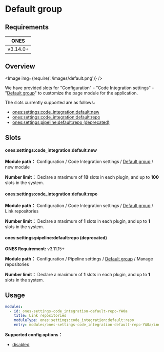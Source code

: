 # Default group

## Requirements

|   ONES   |
| :------: |
| v3.14.0+ |

## Overview

<Image img={require('./images/default.png')} />

We have provided slots for "Configuration" - "Code Integration settings" - "[Default group](../../index.mdx#slot-hierarchy)" to customize the page module for the application.

The slots currently supported are as follows:

- [ones:settings:code_integration:default:new](#onessettingspipeline_integrationdefaultnew)
- [ones:settings:code_integration:default:repo](#onessettingspipeline_integrationdefaultrepo)
- [ones:settings:pipeline:default:repo (deprecated)](#onessettingspipelinedefaultrepo-deprecated)

## Slots

#### ones:settings:code_integration:default:new

**Module path：** Configuration / Code Integration settings / [Default group](../../index.mdx#slot-hierarchy) / new module

**Number limit：** Declare a maximum of **10** slots in each plugin, and up to **100** slots in the system.

#### ones:settings:code_integration:default:repo

**Module path：** Configuration / Code Integration settings / [Default group](../../index.mdx#slot-hierarchy) / Link repositories

**Number limit：** Declare a maximum of **1** slots in each plugin, and up to **1** slots in the system.

#### ones:settings:pipeline:default:repo (deprecated)

**ONES Requirement:** v3.11.15+

**Module path：** Configuration / Pipeline settings / [Default group](../../index.mdx#slot-hierarchy) / Manage repositories

**Number limit：** Declare a maximum of **1** slots in each plugin, and up to **1** slots in the system.

## Usage

```yaml
modules:
  - id: ones-settings-code_integration-default-repo-YA0a
    title: Link repositories
    moduleType: ones:settings:code_integration:default:repo
    entry: modules/ones-settings-code_integration-default-repo-YA0a/index.html
```

**Supported config options：**

- [disabled](../../../../../../reference/config/plugin.yaml#disabled)
